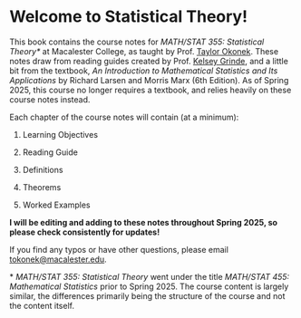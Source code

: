# Welcome to Statistical Theory! {.unnumbered}

This book contains the course notes for *MATH/STAT 355:* *Statistical Theory\** at Macalester College, as taught by Prof. [Taylor Okonek](https://taylorokonek.github.io/). These notes draw from reading guides created by Prof. [Kelsey Grinde](https://kegrinde.github.io/), and a little bit from the textbook, *An Introduction to Mathematical Statistics and Its Applications* by Richard Larsen and Morris Marx (6th Edition). As of Spring 2025, this course no longer requires a textbook, and relies heavily on these course notes instead.

Each chapter of the course notes will contain (at a minimum):

1.  Learning Objectives

2.  Reading Guide

3.  Definitions

4.  Theorems

5.  Worked Examples

**I will be editing and adding to these notes throughout Spring 2025, so please check consistently for updates!**

If you find any typos or have other questions, please email [tokonek\@macalester.edu](mailto:tokonek@macalester.edu).

\* *MATH/STAT 355: Statistical Theory* went under the title *MATH/STAT 455: Mathematical Statistics* prior to Spring 2025. The course content is largely similar, the differences primarily being the structure of the course and not the content itself.

```         
```
